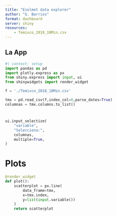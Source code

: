 ```yaml
---
title: "Esolmet data explorer"
author: "G. Barrios"
format: dashboard
server: shiny
resources:
    - Temixco_2018_10Min.csv
---
```


## La App 
```python
#| context: setup
import pandas as pd
import plotly.express as px
from shiny.express import input, ui
from shinywidgets import render_widget  

f = './Temixco_2018_10Min.csv'

tmx = pd.read_csv(f,index_col=0,parse_dates=True)
columnas = tmx.columns.to_list()
```



# {.sidebar}

```python
ui.input_selectize(  
    "variable",  
    "Selecciona:", 
    columnas,
    multiple=True,
)  
```


# Plots

```python
@render_widget  
def plot():  
    scatterplot = px.line(
        data_frame=tmx,
        x=tmx.index,
        y=list(input.variable())
    )
    return scatterplot  

```